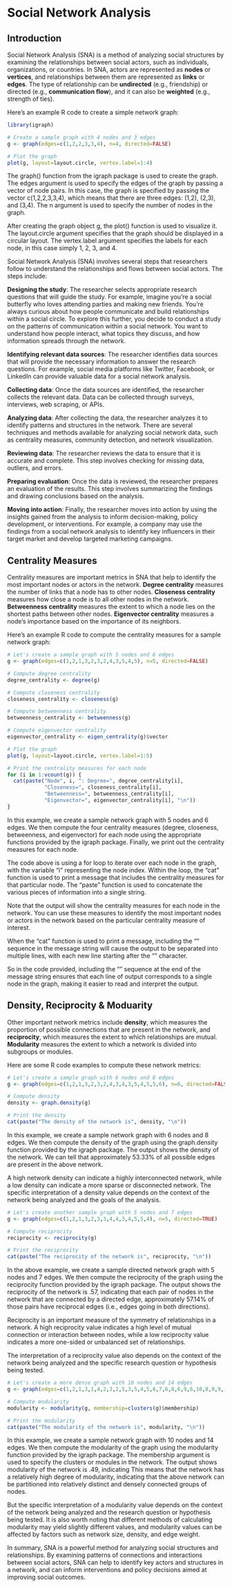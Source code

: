 # Social Network Analysis 

## Introduction

Social Network Analysis (SNA) is a method of analyzing social structures by examining the relationships between social actors, such as individuals, organizations, or countries. In SNA, actors are represented as **nodes** or **vertices**, and relationships between them are represented as **links** or **edges**. The type of relationship can be **undirected** (e.g., friendship) or directed (e.g., **communication flow**), and it can also be **weighted** (e.g., strength of ties).

Here's an example R code to create a simple network graph:

```r
library(igraph)

# Create a sample graph with 4 nodes and 3 edges
g <- graph(edges=c(1,2,2,3,3,4), n=4, directed=FALSE)

# Plot the graph
plot(g, layout=layout.circle, vertex.label=1:4)
```
The graph() function from the igraph package is used to create the graph. The edges argument is used to specify the edges of the graph by passing a vector of node pairs. In this case, the graph is specified by passing the vector c(1,2,2,3,3,4), which means that there are three edges: (1,2), (2,3), and (3,4). The n argument is used to specify the number of nodes in the graph.

After creating the graph object g, the plot() function is used to visualize it. The layout.circle argument specifies that the graph should be displayed in a circular layout. The vertex.label argument specifies the labels for each node, in this case simply 1, 2, 3, and 4.

Social Network Analysis (SNA) involves several steps that researchers follow to understand the relationships and flows between social actors. The steps include:

**Designing the study**: The researcher selects appropriate research questions that will guide the study. For example, imagine you're a social butterfly who loves attending parties and making new friends. You're always curious about how people communicate and build relationships within a social circle. To explore this further, you decide to conduct a study on the patterns of communication within a social network. You want to understand how people interact, what topics they discuss, and how information spreads through the network.

**Identifying relevant data sources**: The researcher identifies data sources that will provide the necessary information to answer the research questions. For example, social media platforms like Twitter, Facebook, or LinkedIn can provide valuable data for a social network analysis.

**Collecting data**: Once the data sources are identified, the researcher collects the relevant data. Data can be collected through surveys, interviews, web scraping, or APIs.

**Analyzing data**: After collecting the data, the researcher analyzes it to identify patterns and structures in the network. There are several techniques and methods available for analyzing social network data, such as centrality measures, community detection, and network visualization.

**Reviewing data**: The researcher reviews the data to ensure that it is accurate and complete. This step involves checking for missing data, outliers, and errors.

**Preparing evaluation**: Once the data is reviewed, the researcher prepares an evaluation of the results. This step involves summarizing the findings and drawing conclusions based on the analysis.

**Moving into action**: Finally, the researcher moves into action by using the insights gained from the analysis to inform decision-making, policy development, or interventions. For example, a company may use the findings from a social network analysis to identify key influencers in their target market and develop targeted marketing campaigns.

## Centrality Measures

Centrality measures are important metrics in SNA that help to identify the most important nodes or actors in the network. **Degree centrality** measures the number of links that a node has to other nodes. **Closeness centrality** measures how close a node is to all other nodes in the network. **Betweenness centrality** measures the extent to which a node lies on the shortest paths between other nodes. **Eigenvector centrality** measures a node's importance based on the importance of its neighbors.

Here's an example R code to compute the centrality measures for a sample network graph:

```r

# Let's create a sample graph with 5 nodes and 6 edges
g <- graph(edges=c(1,2,1,3,2,3,2,4,3,5,4,5), n=5, directed=FALSE)

# Compute degree centrality
degree_centrality <- degree(g)

# Compute closeness centrality
closeness_centrality <- closeness(g)

# Compute betweenness centrality
betweenness_centrality <- betweenness(g)

# Compute eigenvector centrality
eigenvector_centrality <- eigen_centrality(g)$vector

# Plot the graph
plot(g, layout=layout.circle, vertex.label=1:5)

# Print the centrality measures for each node
for (i in 1:vcount(g)) {
  cat(paste("Node", i, ": Degree=", degree_centrality[i], 
            "Closeness=", closeness_centrality[i],
            "Betweenness=", betweenness_centrality[i], 
            "Eigenvector=", eigenvector_centrality[i], "\n"))
}

```

In this example, we create a sample network graph with 5 nodes and 6 edges. We then compute the four centrality measures (degree, closeness, betweenness, and eigenvector) for each node using the appropriate functions provided by the igraph package. Finally, we print out the centrality measures for each node.

The code above is using a for loop to iterate over each node in the graph, with the variable "i" representing the node index. Within the loop, the "cat" function is used to print a message that includes the centrality measures for that particular node. The "paste" function is used to concatenate the various pieces of information into a single string.

Note that the output will show the centrality measures for each node in the network. You can use these measures to identify the most important nodes or actors in the network based on the particular centrality measure of interest.

When the "cat" function is used to print a message, including the "\n" sequence in the message string will cause the output to be separated into multiple lines, with each new line starting after the "\n" character.

So in the code provided, including the "\n" sequence at the end of the message string ensures that each line of output corresponds to a single node in the graph, making it easier to read and interpret the output.

## Density, Reciprocity & Moduarity

Other important network metrics include **density**, which measures the proportion of possible connections that are present in the network, and **reciprocity**, which measures the extent to which relationships are mutual. **Modularity** measures the extent to which a network is divided into subgroups or modules.

Here are some R code examples to compute these network metrics:

```r
# Let's create a sample graph with 6 nodes and 8 edges
g <- graph(edges=c(1,2,1,3,2,3,2,4,3,4,3,5,4,5,5,6), n=6, directed=FALSE)

# Compute density
density <- graph.density(g)

# Print the density
cat(paste("The density of the network is", density, "\n"))
```

In this example, we create a sample network graph with 6 nodes and 8 edges. We then compute the density of the graph using the graph.density function provided by the igraph package. The output shows the density of the network. We can tell that approximately 53.33% of all possible edges are present in the above network.

A high network density can indicate a highly interconnected network, while a low density can indicate a more sparse or disconnected network. The specific interpretation of a density value depends on the context of the network being analyzed and the goals of the analysis.

```r
# Let's create another sample graph with 5 nodes and 7 edges
g <- graph(edges=c(1,2,1,3,2,3,3,4,4,3,4,5,5,4), n=5, directed=TRUE)

# Compute reciprocity
reciprocity <- reciprocity(g)

# Print the reciprocity
cat(paste("The reciprocity of the network is", reciprocity, "\n"))

```
In the above example, we create a sample directed network graph with 5 nodes and 7 edges. We then compute the reciprocity of the graph using the reciprocity function provided by the igraph package. The output shows the reciprocity of the network is .57, indicating that each pair of nodes in the network that are connected by a directed edge, approximately 57.14% of those pairs have reciprocal edges (i.e., edges going in both directions).

Reciprocity is an important measure of the symmetry of relationships in a network. A high reciprocity value indicates a high level of mutual connection or interaction between nodes, while a low reciprocity value indicates a more one-sided or unbalanced set of relationships.

The interpretation of a reciprocity value also depends on the context of the network being analyzed and the specific research question or hypothesis being tested.

```r

# Let's create a more dense graph with 10 nodes and 14 edges
g <- graph(edges=c(1,2,1,3,1,4,2,3,2,5,3,5,4,5,6,7,6,8,6,9,6,10,8,9,9,10), n=10, directed=FALSE)

# Compute modularity
modularity <- modularity(g, membership=clusters(g)$membership)

# Print the modularity
cat(paste("The modularity of the network is", modularity, "\n"))

```

In this example, we create a sample network graph with 10 nodes and 14 edges. We then compute the modularity of the graph using the modularity function provided by the igraph package. The membership argument is used to specify the clusters or modules in the network. The output shows modularity of the network is .49, indicating This means that the network has a relatively high degree of modularity, indicating that the above network can be partitioned into relatively distinct and densely connected groups of nodes.

But the specific interpretation of a modularity value depends on the context of the network being analyzed and the research question or hypothesis being tested. It is also worth noting that different methods of calculating modularity may yield slightly different values, and modularity values can be affected by factors such as network size, density, and edge weight.

In summary, SNA is a powerful method for analyzing social structures and relationships. By examining patterns of connections and interactions between social actors, SNA can help to identify key actors and structures in a network, and can inform interventions and policy decisions aimed at improving social outcomes.



